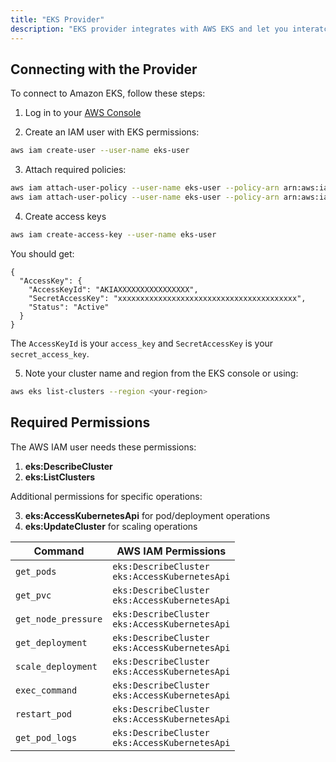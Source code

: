 ```yaml
---
title: "EKS Provider"
description: "EKS provider integrates with AWS EKS and let you interatct with kubernetes clusters hosted on EKS."
---
```


<AutoGeneratedSnippet />

## Connecting with the Provider
To connect to Amazon EKS, follow these steps:

1. Log in to your [AWS Console](https://aws.amazon.com/)

2. Create an IAM user with EKS permissions:
```bash
aws iam create-user --user-name eks-user
```

3. Attach required policies:

```bash
aws iam attach-user-policy --user-name eks-user --policy-arn arn:aws:iam::aws:policy/AmazonEKSClusterPolicy
aws iam attach-user-policy --user-name eks-user --policy-arn arn:aws:iam::aws:policy/AmazonEKSServicePolicy
```

4. Create access keys

```bash
aws iam create-access-key --user-name eks-user
```

You should get:

```
{
  "AccessKey": {
    "AccessKeyId": "AKIAXXXXXXXXXXXXXXXX",
    "SecretAccessKey": "xxxxxxxxxxxxxxxxxxxxxxxxxxxxxxxxxxxxxxxx",
    "Status": "Active"
  }
}
```

The `AccessKeyId` is your `access_key` and `SecretAccessKey` is your `secret_access_key`.

5. Note your cluster name and region from the EKS console or using:

```bash
aws eks list-clusters --region <your-region>
```

## Required Permissions
The AWS IAM user needs these permissions:

1. **eks:DescribeCluster**
2. **eks:ListClusters**

Additional permissions for specific operations:

3. **eks:AccessKubernetesApi** for pod/deployment operations
4. **eks:UpdateCluster** for scaling operations

| Command | AWS IAM Permissions |
|---------|-------------------|
| `get_pods` | `eks:DescribeCluster` <br/> `eks:AccessKubernetesApi` |
| `get_pvc` | `eks:DescribeCluster` <br/> `eks:AccessKubernetesApi` |
| `get_node_pressure` | `eks:DescribeCluster` <br/> `eks:AccessKubernetesApi` |
| `get_deployment` | `eks:DescribeCluster` <br/> `eks:AccessKubernetesApi` |
| `scale_deployment` | `eks:DescribeCluster` <br/> `eks:AccessKubernetesApi` |
| `exec_command` | `eks:DescribeCluster` <br/> `eks:AccessKubernetesApi` |
| `restart_pod` | `eks:DescribeCluster` <br/> `eks:AccessKubernetesApi` |
| `get_pod_logs` | `eks:DescribeCluster` <br/> `eks:AccessKubernetesApi` |
